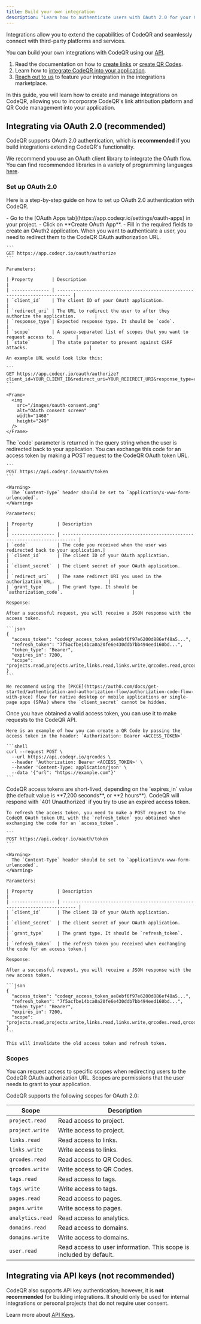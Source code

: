 ```yaml
---
title: Build your own integration
description: "Learn how to authenticate users with OAuth 2.0 for your CodeQR integration."
---
```


Integrations allow you to extend the capabilities of CodeQR and seamlessly connect with third-party platforms and services.

You can build your own integrations with CodeQR using our [API](/api-reference/introduction).

1. Read the documentation on how to [create links](/api-reference/endpoint/create-a-link) or [create QR Codes](/api-reference/endpoint/create-a-qrcode).
2. Learn how to [integrate CodeQR into your application](/integrations/quickstart).
3. [Reach out to us](https://codeqr.io/contact/support) to feature your integration in the integrations marketplace.

In this guide, you will learn how to create and manage integrations on CodeQR, allowing you to incorporate CodeQR's link attribution platform and QR Code management into your application.

## Integrating via OAuth 2.0 (recommended)

CodeQR supports OAuth 2.0 authentication, which is **recommended** if you build integrations extending CodeQR's functionality.

We recommend you use an OAuth client library to integrate the OAuth flow. You can find recommended libraries in a variety of programming languages [here](https://oauth.net/code/).

### Set up OAuth 2.0

Here is a step-by-step guide on how to set up OAuth 2.0 authentication with CodeQR.

<Steps>
  <Step title="Create an OAuth2 application in CodeQR">
    - Go to the [OAuth Apps tab](https://app.codeqr.io/settings/oauth-apps) in your project.
    - Click on **Create OAuth App**.
    - Fill in the required fields to create an OAuth2 application.
  </Step>

  <Step title="Redirect users to authorization URL">
    When you want to authenticate a user, you need to redirect them to the CodeQR OAuth authorization URL.

    ```
    GET https://app.codeqr.io/oauth/authorize
    ```

    Parameters:

    | Property       | Description                                                                 |
    | -------------- | --------------------------------------------------------------------------- |
    | `client_id`    | The client ID of your OAuth application.                                    |
    | `redirect_uri` | The URL to redirect the user to after they authorize the application.       |
    | `response_type`| Expected response type. It should be `code`.                                |
    | `scope`        | A space-separated list of scopes that you want to request access to.        |
    | `state`        | The state parameter to prevent against CSRF attacks.                       |

    An example URL would look like this:

    ```
    GET https://app.codeqr.io/oauth/authorize?client_id=YOUR_CLIENT_ID&redirect_uri=YOUR_REDIRECT_URI&response_type=code&scope=SOME_SCOPE&state=SOME_STATE
    ```

    <Frame>
      <img
        src="/images/oauth-consent.png"
        alt="OAuth consent screen"
        width="1468"
        height="249"
      />
    </Frame>

  </Step>

  <Step title="Exchange code for an access token">
    The `code` parameter is returned in the query string when the user is redirected back to your application. You can exchange this code for an access token by making a POST request to the CodeQR OAuth token URL.

    ```
    POST https://api.codeqr.io/oauth/token
    ```

    <Warning>
      The `Content-Type` header should be set to `application/x-www-form-urlencoded`.
    </Warning>

    Parameters:

    | Property         | Description                                                                 |
    | ---------------- | --------------------------------------------------------------------------- |
    | `code`           | The code you received when the user was redirected back to your application.|
    | `client_id`      | The client ID of your OAuth application.                                    |
    | `client_secret`  | The client secret of your OAuth application.                                |
    | `redirect_uri`   | The same redirect URI you used in the authorization URL.                    |
    | `grant_type`     | The grant type. It should be `authorization_code`.                          |

    Response:

    After a successful request, you will receive a JSON response with the access token.

    ```json
    {
      "access_token": "codeqr_access_token_ae8ebf6f97e6200d886ef48a5...",
      "refresh_token": "7f5acfbe14bca0a20fe6e430ddb7bb494eed160bd...",
      "token_type": "Bearer",
      "expires_in": 7200,
      "scope": "projects.read,projects.write,links.read,links.write,qrcodes.read,qrcodes.write,pages.read,pages.write,tags.read,tags.write"
    }
    ```

    We recommend using the [PKCE](https://auth0.com/docs/get-started/authentication-and-authorization-flow/authorization-code-flow-with-pkce) flow for native desktop or mobile applications or single-page apps (SPAs) where the `client_secret` cannot be hidden.

  </Step>

  <Step title="Make an API request with the access token">
    Once you have obtained a valid access token, you can use it to make requests to the CodeQR API.

    Here is an example of how you can create a QR Code by passing the access token in the header: `Authorization: Bearer <ACCESS_TOKEN>`

    ```shell
    curl --request POST \
      --url https://api.codeqr.io/qrcodes \
      --header 'Authorization: Bearer <ACCESS_TOKEN>' \
      --header 'Content-Type: application/json' \
      --data '{"url": "https://example.com"}'
    ```

  </Step>

  <Step title="Refresh the access token">
    CodeQR access tokens are short-lived, depending on the `expires_in` value (the default value is **7,200 seconds**, or **2 hours**). CodeQR will respond with `401 Unauthorized` if you try to use an expired access token.

    To refresh the access token, you need to make a POST request to the CodeQR OAuth token URL with the `refresh_token` you obtained when exchanging the code for an `access_token`.

    ```
    POST https://api.codeqr.io/oauth/token
    ```

    <Warning>
      The `Content-Type` header should be set to `application/x-www-form-urlencoded`.
    </Warning>

    Parameters:

    | Property         | Description                                                                 |
    | ---------------- | --------------------------------------------------------------------------- |
    | `client_id`      | The client ID of your OAuth application.                                    |
    | `client_secret`  | The client secret of your OAuth application.                                |
    | `grant_type`     | The grant type. It should be `refresh_token`.                               |
    | `refresh_token`  | The refresh token you received when exchanging the code for an access token.|

    Response:

    After a successful request, you will receive a JSON response with the new access token.

    ```json
    {
      "access_token": "codeqr_access_token_ae8ebf6f97e6200d886ef48a5...",
      "refresh_token": "7f5acfbe14bca0a20fe6e430ddb7bb494eed160bd...",
      "token_type": "Bearer",
      "expires_in": 7200,
      "scope": "projects.read,projects.write,links.read,links.write,qrcodes.read,qrcodes.write,pages.read,pages.write,tags.read,tags.write"
    }
    ```

    This will invalidate the old access token and refresh token.

  </Step>
</Steps>

### Scopes

You can request access to specific scopes when redirecting users to the CodeQR OAuth authorization URL. Scopes are permissions that the user needs to grant to your application.

CodeQR supports the following scopes for OAuth 2.0:

| Scope            | Description                                                         |
| ---------------- | ------------------------------------------------------------------- |
| `project.read`   | Read access to project.                                             |
| `project.write`  | Write access to project.                                            |
| `links.read`     | Read access to links.                                               |
| `links.write`    | Write access to links.                                              |
| `qrcodes.read`   | Read access to QR Codes.                                            |
| `qrcodes.write`  | Write access to QR Codes.                                           |
| `tags.read`      | Read access to tags.                                                |
| `tags.write`     | Write access to tags.                                               |
| `pages.read`     | Read access to pages.                                               |
| `pages.write`    | Write access to pages.                                              |
| `analytics.read` | Read access to analytics.                                           |
| `domains.read`   | Read access to domains.                                             |
| `domains.write`  | Write access to domains.                                            |
| `user.read`      | Read access to user information. This scope is included by default. |

## Integrating via API keys (not recommended)

CodeQR also supports API key authentication; however, it is **not recommended** for building integrations. It should only be used for internal integrations or personal projects that do not require user consent.

Learn more about [API Keys](/api-reference/tokens).
